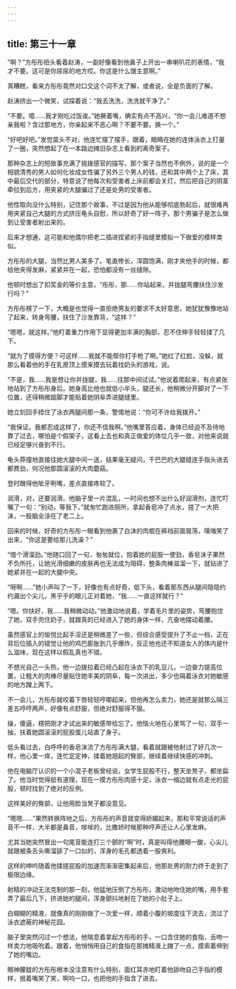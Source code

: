 ```yaml
---
---
---
```

title: 第三十一章
---




“啊？”方彤彤扭头看着赵涛，一副好像看到他鼻子上开出一串喇叭花的表情，“我才不要。这可是你尿尿的地方哎。你这是什么馊主意啊。”

真糟糕，看来方彤彤竟然对口交这个词不太了解，或者说，全是负面的了解。

赵涛挤出一个微笑，试探着说：“我去洗洗，洗洗就干净了。”

“不要。噫……我才刚吃过饭诶。”她撅着嘴，确实有点不高兴，“你一会儿难道不想亲我啦？含过那地方，你亲起来不恶心啊？不要不要。换一个。”

“好吧好吧。”发觉苗头不对，他连忙摆了摆手，跟着，眼睛在她的连体泳衣上打量了一圈，突然想起了在一本路边摊旧杂志上看到的离奇案子。

那种杂志上的短故事充满了挑拨感官的描写，那个案子当然也不例外，说的是一个相貌清秀的男人如何化妆成女性骗了另外三个男人的钱，还和其中两个上了床，其中最后交代的部分，特意说了他每次和受害者上床前都会关灯，然后把自己的阴茎牵拉到后方，用夹紧的大腿骗过了还是处男的受害者。

他性取向没什么特别，记住那个故事，不过是因为他从能够彻底勃起后，就很难再用夹紧自己大腿的方式挤压龟头自慰，所以好奇了好一阵子，那个男骗子是怎么做到让受害者射出来的。

后来才想通，这可能和他偶尔把老二插进捏紧的手指缝里模拟一下做爱的模样类似。

方彤彤的大腿，当然比男人美多了。笔直修长，浑圆饱满，刚才夹他手的时候，都给他夹得发麻，紧紧并在一起，恐怕都没有一丝缝隙。

他顿时想出了扣奖金的等价主意，“彤彤，那……你站起来，并拢腿弯腰扶住沙发行吗？”

方彤彤楞了一下，大概是也觉得一直拒绝男友的要求不太好意思，她犹犹豫豫地站了起来，转身弯腰，扶住了沙发靠背，“这样？”

“嗯嗯，就这样。”他盯着重力作用下显得更加丰满的胸部，忍不住伸手轻轻揉了几下。

“就为了摸得方便？可这样……我就不能帮你打手枪了啊。”她红了红脸，没躲，就那么看着他的手在乳房顶上摸来摸去玩着找奶头的游戏，说。

“不是，我……我是想让你并拢腿，我……往那中间试试。”他说着爬起来，有点紧张地站到了方彤彤身后。她身高比他也就低小半头，腿还长，他稍微分开脚对了一下位置，还得稍微踮脚才能贴着她阴阜弄进腿缝里。

她立刻回手捂住了泳衣两腿间那一条，警惕地说：“你可不许给我拨开。”

“我保证。我都忍成这样了，你还不信我啊。”他嘴里答应着，身体已经迫不及待地靠了过去，哪怕是个假架子，这看上去也和真正做爱的体位几乎一致，对他来说就已经足够兴奋到不行。

龟头莽撞地直接往她大腿中间一送，结果毫无疑问，干巴巴的大腿缝连手指头进去都费劲，何况他那圆滚滚的大肉蘑菇。

登时蹭得他呲牙咧嘴，差点直接疼软了。

润滑，对，还要润滑。他脑子里一片混乱，一时间也想不出什么好润滑剂，连忙叮嘱了一句：“别动，等我下。”就匆忙跑进厕所，拿起香皂冲了点水，搓了一大把沫，一股脑全涂在了老二上。

回来的时候，好奇的方彤彤一眼看到他裹了白沫的肉棍在裤裆前面晃荡，噗嗤笑了出来，“你这是要给那儿洗澡？”

“借个滑溜劲。”他随口回了一句，匆匆就位，抱着她的屁股一使劲，香皂沫子果然不负所托，让她光滑细嫩的皮肤再也无法成为阻碍，整条肉棒滋溜一下，就钻进了她紧并在一起的大腿中央。

“呀啊……”她小声叫了一下，好像也有点好奇，低下头，看着那东西从腿间隐隐约约漏出个尖儿，黑乎乎的眼儿正对着她，“我……一直这样就行？”

“嗯。你扶好，我……我稍微动动。”他激动地说着，学着毛片里的姿势，弯腰抱住了她，双手兜住奶子，就跟真的已经进入了她的身体一样，亢奋地摆动着腰。

虽然感官上的愉悦比起手淫还是稍微差了一些，但综合感受提升了不止一档，正在背后位插入的错觉让他的鸡巴膨胀到几乎爆炸，反正他也还不知道女人的体内是什么滋味，现在这样以假乱真也不错。

不想光自己一头热，他一边拨拉着已经凸起在泳衣下的乳豆儿，一边奋力提高位置，让粗大的肉棒尽量贴住她丰美的阴阜，每一次进出，多少也隔着泳衣对她敏感的地方蹭上两下。

不一会儿，方彤彤就咬着下唇轻轻哼唧起来，但他再怎么卖力，她还是就那么隔三差五哼哼两声，好像有点舒服，但绝对舒服得不狠。

操，傻逼，楞把刚才才试出来的敏感带给忘了，他恼火地在心里骂了一句，双手一抽，扶着她圆滚滚的屁股蛋儿站直了身子。

低头看过去，白呼呼的香皂沫流了方彤彤满大腿，看着就跟被他射过了好几次一样，他心里一痒，连忙定定神，揉着她翘起的臀部，继续着继续快感的冲刺。

他在电脑厅认识的一个小混子老板曾经说，女学生屁股不行，整天坐凳子，都坐扁了。他当时觉得挺有道理，现在一摸方彤彤肉感十足，泳衣一缩边就有点走光的屁股，顿时找到了绝对的反例。

这样美好的臀部，让他用脸当凳子都没意见。

“嗯嗯……”果然转换阵地之后，方彤彤的声音就变得娇媚起来，那和平常说话的声音不一样，大半都是鼻音，嗲嗲的，比撒娇时候那种哼声还让人心里发麻。

尤其当她突然冒出一句尾音能连打三个颤的“啊”时，真是叫得他腰眼一酸，心尖儿就跟被条舌头嘶溜舔了一口似的，浑身的毛孔都透着一股爽利。

这样的呻吟随着他揉搓屁股的加速而渐渐密集起来后，他那处男的耐力终于走到了极限边缘。

射精的冲动无法克制的那一刻，他猛地压倒了方彤彤，激动地吻住她的嘴，用手套弄了最后几下，挤进她的腿间，浑身颤抖地射在了她的小肚子上。

白糊糊的精液，就像真的刚刚做了一次爱一样，顺着小腹的坡度往下流去，流过了泳衣遮蔽的神秘花园。

脑子里突然闪过一个想法，他喘息着拿起方彤彤的手，一口含住她的食指，舌吻一样卖力地吸吮着。跟着，他悄悄用自己的食指在那摊精液上蹭了一点，摸索着伸到了她的嘴边。

眼神朦胧的方彤彤根本没注意有什么特别，面红耳赤地盯着他舔吻自己手指的模样，抿着嘴笑了笑，啊呜一口，也把他的手指含了进去。